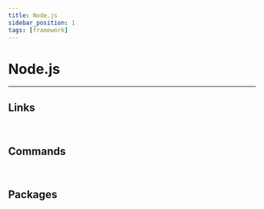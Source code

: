 ```yaml
---
title: Node.js
sidebar_position: 1
tags: [framework]
---
```


# Node.js

---

<CardChapter>

  ## Links


  <Card
    title='NodeJs'
    description='Homepage'
    to='https://nodejs.org/en'/>
  <Card
    title='NodeJs'
    description='Documentation'
    to='https://nodejs.org/en/docs/'/>

</CardChapter>
<br/>

<CardChapter>

  ## Commands

  <TableNodeJsCommands />
</CardChapter>
<br/>


<CardChapter>

  ## Packages

  <TableNodeJsPackages />
</CardChapter>
<br/>
